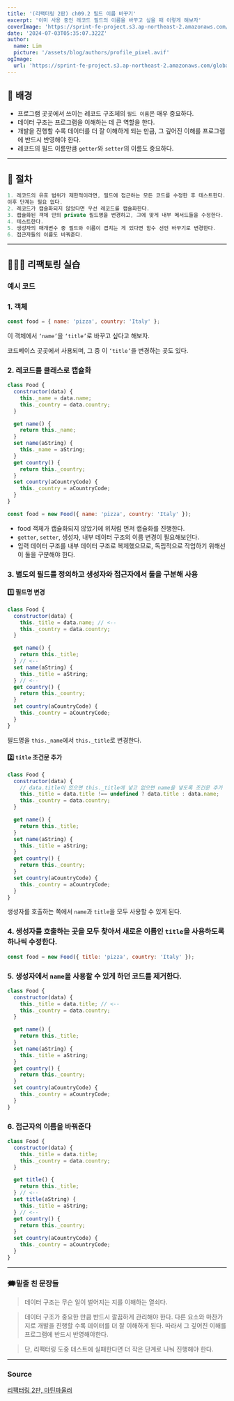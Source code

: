 ```yaml
---
title: '(리팩터링 2판) ch09.2 필드 이름 바꾸기'
excerpt: '이미 사용 중인 레코드 필드의 이름을 바꾸고 싶을 때 이렇게 해보자'
coverImage: 'https://sprint-fe-project.s3.ap-northeast-2.amazonaws.com/globalnomad/profile_image/2-3_116_1720775282413.avif'
date: '2024-07-03T05:35:07.322Z'
author:
  name: Lim
  picture: '/assets/blog/authors/profile_pixel.avif'
ogImage:
  url: 'https://sprint-fe-project.s3.ap-northeast-2.amazonaws.com/globalnomad/profile_image/2-3_116_1720775282413.avif'
---
```


## 💭 배경

- 프로그램 곳곳에서 쓰이는 레코드 구조체의 `필드 이름`은 매우 중요하다.
- 데이터 구조는 프로그램을 이해하는 데 큰 역할을 한다.
- 개발을 진행할 수록 데이터를 더 잘 이해하게 되는 만큼, 그 깊어진 이해를 프로그램에 반드시 반영해야 한다.
- 레코드의 필드 이름만큼 `getter`와 `setter`의 이름도 중요하다.

---

## 📏 절차

```jsx
1. 레코드의 유효 범위가 제한적이라면, 필드에 접근하는 모든 코드를 수정한 후 테스트한다.
이후 단계는 필요 없다.
2. 레코드가 캡슐화되지 않았다면 우선 레코드를 캡슐화한다.
3. 캡슐화된 객체 안의 private 필드명을 변경하고, 그에 맞게 내부 메서드들을 수정한다.
4. 테스트한다.
5. 생성자의 매개변수 중 필드와 이름이 겹치는 게 있다면 함수 선언 바꾸기로 변경한다.
6. 접근자들의 이름도 바꿔준다.
```

---

## **🧑🏻‍🏭 리팩토링 실습**

### 예시 코드

### 1. 객체

```jsx
const food = { name: 'pizza', country: 'Italy' };
```

이 객체에서 `‘name’`을 `‘title’`로 바꾸고 싶다고 해보자.

코드베이스 곳곳에서 사용되며, 그 중 이 `‘title’`을 변경하는 곳도 있다.

### 2. 레코드를 클래스로 캡슐화

```jsx
class Food {
  constructor(data) {
    this._name = data.name;
    this._country = data.country;
  }

  get name() {
    return this._name;
  }
  set name(aString) {
    this._name = aString;
  }
  get country() {
    return this._country;
  }
  set country(aCountryCode) {
    this._country = aCountryCode;
  }
}

const food = new Food({ name: 'pizza', country: 'Italy' });
```

- food 객체가 캡슐화되지 않았기에 위처럼 먼저 캡슐화를 진행한다.
- `getter`, `setter`, 생성자, 내부 데이터 구조의 이름 변경이 필요해보인다.
- 입력 데이터 구조를 내부 데이터 구조로 복제했으므로, 독립적으로 작업하기 위해선 이 둘을 구분해야 한다.

### 3. 별도의 필드를 정의하고 생성자와 접근자에서 둘을 구분해 사용

#### 1️⃣ 필드명 변경

```jsx
class Food {
  constructor(data) {
    this._title = data.name; // <--
    this._country = data.country;
  }

  get name() {
    return this._title;
  } // <--
  set name(aString) {
    this._title = aString;
  } // <--
  get country() {
    return this._country;
  }
  set country(aCountryCode) {
    this._country = aCountryCode;
  }
}
```

필드명을 `this._name`에서 `this._title`로 변경한다.

#### 2️⃣ `title` 조건문 추가

```jsx
class Food {
  constructor(data) {
    // data.title이 있으면 this._title에 넣고 없으면 name을 넣도록 조건문 추가
    this._title = data.title !== undefined ? data.title : data.name;
    this._country = data.country;
  }

  get name() {
    return this._title;
  }
  set name(aString) {
    this._title = aString;
  }
  get country() {
    return this._country;
  }
  set country(aCountryCode) {
    this._country = aCountryCode;
  }
}
```

생성자를 호출하는 쪽에서 `name`과 `title`을 모두 사용할 수 있게 된다.

### 4. 생성자를 호출하는 곳을 모두 찾아서 새로운 이름인 `title`을 사용하도록 하나씩 수정한다.

```jsx
const food = new Food({ title: 'pizza', country: 'Italy' });
```

### 5. 생성자에서 `name`을 사용할 수 있게 하던 코드를 제거한다.

```jsx
class Food {
  constructor(data) {
    this._title = data.title; // <--
    this._country = data.country;
  }

  get name() {
    return this._title;
  }
  set name(aString) {
    this._title = aString;
  }
  get country() {
    return this._country;
  }
  set country(aCountryCode) {
    this._country = aCountryCode;
  }
}
```

### 6. 접근자의 이름을 바꿔준다

```jsx
class Food {
  constructor(data) {
    this._title = data.title;
    this._country = data.country;
  }

  get title() {
    return this._title;
  } // <--
  set title(aString) {
    this._title = aString;
  } // <--
  get country() {
    return this._country;
  }
  set country(aCountryCode) {
    this._country = aCountryCode;
  }
}
```

---

### 🗯️밑줄 친 문장들

> 데이터 구조는 무슨 일이 벌어지는 지를 이해하는 열쇠다.

> 데이터 구조가 중요한 만큼 반드시 깔끔하게 관리해야 한다. 다른 요소와 마찬가지로 개발을 진행할 수록 데이터를 더 잘 이해하게 된다. 따라서 그 깊어진 이해를 프로그램에 반드시 반영해야한다.

> 단, 리팩터링 도중 테스트에 실패한다면 더 작은 단계로 나눠 진행해야 한다.

---

### Source

<a href='https://www.yes24.com/Product/Goods/89649360'>리팩터링 2판, 마틴파울러</a>
